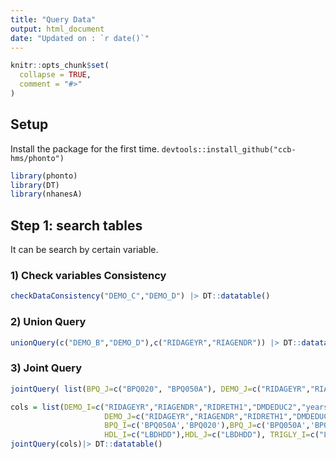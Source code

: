 ```yaml
---
title: "Query Data"
output: html_document
date: "Updated on : `r date()`"
---
```



```r
knitr::opts_chunk$set(
  collapse = TRUE,
  comment = "#>"
)
```


## Setup 
Install the package for the first time.
`devtools::install_github("ccb-hms/phonto")`

```r
library(phonto)
library(DT)
library(nhanesA)

```


## Step 1: search tables

It can be search by certain variable.

### 1) Check variables Consistency

```r
checkDataConsistency("DEMO_C","DEMO_D") |> DT::datatable()
```

### 2) Union Query

```r
unionQuery(c("DEMO_B","DEMO_D"),c("RIDAGEYR","RIAGENDR")) |> DT::datatable()
```

### 3) Joint Query

```r
jointQuery( list(BPQ_J=c("BPQ020", "BPQ050A"), DEMO_J=c("RIDAGEYR","RIAGENDR"))) |> DT::datatable()
```

```r
cols = list(DEMO_I=c("RIDAGEYR","RIAGENDR","RIDRETH1","DMDEDUC2","years"),
                     DEMO_J=c("RIDAGEYR","RIAGENDR","RIDRETH1","DMDEDUC2","years"),
                     BPQ_I=c('BPQ050A','BPQ020'),BPQ_J=c('BPQ050A','BPQ020'),
                     HDL_I=c("LBDHDD"),HDL_J=c("LBDHDD"), TRIGLY_I=c("LBXTR","LBDLDL"))
jointQuery(cols)|> DT::datatable()
```
